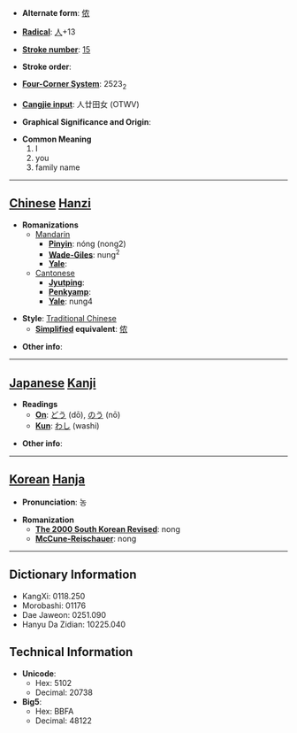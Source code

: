 * '''Alternate form''': [[侬]]

* '''[[Wiktionary:Chinese radical index| Radical]]''': [[Wiktionary:Chinese radical index 人|人]]+13

* '''[[Wiktionary:Chinese total strokes index|Stroke number]]''': [[Wiktionary:Chinese total strokes index 15|15]]

* '''Stroke order''': 

* '''[[Wiktionary:Chinese four corner index|Four-Corner System]]''': 2523<sub>2</sub>

* '''[[Wiktionary:Chinese Cangjie index|Cangjie input]]''': 人廿田女 (OTWV)

* '''Graphical Significance and Origin''': 

* '''Common Meaning'''
*#I
*# you
*# family name


----

== [[Chinese]] [[Hanzi]] ==

* '''Romanizations'''
** [[Mandarin]]
*** '''[[Pinyin]]''': nóng (nong2)
*** '''[[Wade-Giles]]''': nung<sup>2</sup>
*** '''[[Yale]]''': 
**[[Cantonese]]
***'''[[Jyutping]]''':
***'''[[Penkyamp]]''': 
***'''[[Yale]]''': nung4

* '''Style''': [[Traditional Chinese]] 
** '''[[Simplified Chinese|Simplified]] equivalent''': [[侬]]

* '''Other info''': 

----

== [[Japanese]] [[Kanji]] ==

* '''Readings'''
** '''[[On]]''': [[どう]] (dō), [[のう]] (nō)
** '''[[Kun]]''': [[わし]] (washi)

* '''Other info''':  

----

== [[Korean]] [[Hanja]] ==

* '''Pronunciation''': 농

* '''Romanization'''
** '''[[The 2000 South Korean Revised Romanization|The 2000 South Korean Revised]]''': nong
** '''[[McCune-Reischauer]]''': nong

----

== Dictionary Information ==

* KangXi: 0118.250
* Morobashi: 01176
* Dae Jaweon: 0251.090
* Hanyu Da Zidian: 10225.040

== Technical Information ==

* '''Unicode''':
** Hex: 5102
** Decimal: 20738
* '''Big5''':
** Hex: BBFA
** Decimal: 48122